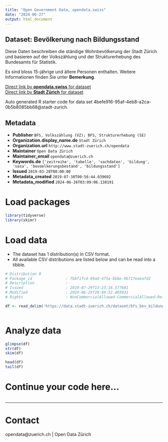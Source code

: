 ```yaml
---
title: "Open Government Data, opendata.swiss"
date: "2024-06-27"
output: html_document
---
```


## Dataset: Bevölkerung nach Bildungsstand

Diese Daten beschreiben die ständige Wohnbevölkerung der Stadt Zürich und basieren auf der Volkszählung und der Strukturerhebung des Bundesamts für Statistik.

Es sind bloss 15-jährige und ältere Personen enthalten. Weitere Informationen finden Sie unter **Bemerkung**.

[Direct link by **opendata.swiss** for dataset](https://opendata.swiss/de/dataset/bevolkerung-nach-bildungsstand-seit-19701)<br>
[Direct link by **Stadt Zürich** for dataset](https://data.stadt-zuerich.ch/dataset/bfs_bev_bildungsstand_seit1970_od1002)

Auto generated R starter code for data set 4befe916-95af-4eb8-a2ca-0b5b8085bb68@stadt-zurich.

## Metadata

- **Publisher** `BFS, Volkszählung (VZ); BFS, Strukturerhebung (SE)`
- **Organization.display_name.de** `Stadt Zürich`
- **Organization.url** `http://www.stadt-zuerich.ch/opendata`
- **Maintainer** `Open Data Zürich`
- **Maintainer_email** `opendata@zuerich.ch`
- **Keywords.de** `['zeitreihe', 'tabelle', 'sachdaten', 'bildung', 'sasa', 'bevoelkerungsbestand', 'bildungsstand']`
- **Issued** `2019-03-28T00:00:00`
- **Metadata_created** `2019-07-30T00:56:44.039692`
- **Metadata_modified** `2024-06-26T03:09:06.138191`


# Load packages

```r

library(tidyverse)
library(skimr)

```

# Load data

-   The dataset has 1 distribution(s) in CSV format.
-   All available CSV distributions are listed below and can be read into a tibble.

```r

# Distribution 0
# Package_id               : 7bbf1fc4-99a0-475a-bbbe-9b717eaeafd2
# Description              : 
# Issued                   : 2019-07-29T13:23:16.577681
# Modified                 : 2024-06-25T20:49:52.403931
# Rights                   : NonCommercialAllowed-CommercialAllowed-ReferenceNotRequired

df <- read_delim('https://data.stadt-zuerich.ch/dataset/bfs_bev_bildungsstand_seit1970_od1002/download/BIL100OD1002.csv')



```

# Analyze data

```r

glimpse(df)
str(df)
skim(df)

head(df)
tail(df)

```

# Continue your code here...

```r

```

------------------------------------------------------------------------

# Contact

opendata@zuerich.ch | Open Data Zürich
